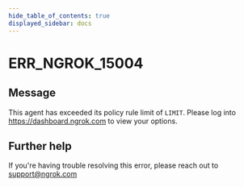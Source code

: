 ```yaml
---
hide_table_of_contents: true
displayed_sidebar: docs
---
```



# ERR_NGROK_15004

## Message

This agent has exceeded its policy rule limit of `LIMIT`. Please log into https://dashboard.ngrok.com to view your options.

<ErrorDetails error="err_ngrok_15004" />

## Further help

If you're having trouble resolving this error, please reach out to [support@ngrok.com](mailto:support@ngrok.com?subject=Help%20with%20ERR_NGROK_15004)

